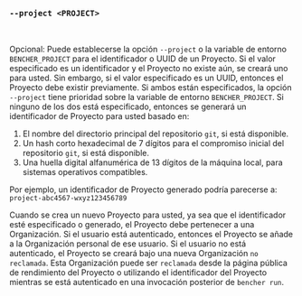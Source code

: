 ### `--project <PROJECT>`

<br />

Opcional: Puede establecerse la opción `--project` o la variable de entorno `BENCHER_PROJECT` para el identificador o UUID de un Proyecto. Si el valor especificado es un identificador y el Proyecto no existe aún, se creará uno para usted. Sin embargo, si el valor especificado es un UUID, entonces el Proyecto debe existir previamente. Si ambos están especificados, la opción `--project` tiene prioridad sobre la variable de entorno `BENCHER_PROJECT`. Si ninguno de los dos está especificado, entonces se generará un identificador de Proyecto para usted basado en:

1. El nombre del directorio principal del repositorio `git`, si está disponible.
2. Un hash corto hexadecimal de 7 dígitos para el compromiso inicial del repositorio `git`, si está disponible.
3. Una huella digital alfanumérica de 13 dígitos de la máquina local, para sistemas operativos compatibles.

Por ejemplo, un identificador de Proyecto generado podría parecerse a: `project-abc4567-wxyz123456789`

Cuando se crea un nuevo Proyecto para usted, ya sea que el identificador esté especificado o generado, el Proyecto debe pertenecer a una Organización. Si el usuario está autenticado, entonces el Proyecto se añade a la Organización personal de ese usuario. Si el usuario no está autenticado, el Proyecto se creará bajo una nueva Organización `no reclamada`. Esta Organización puede ser `reclamada` desde la página pública de rendimiento del Proyecto o utilizando el identificador del Proyecto mientras se está autenticado en una invocación posterior de `bencher run`.
